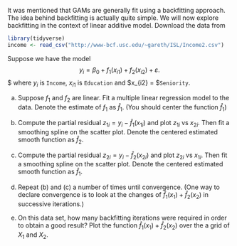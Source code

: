 It was mentioned that GAMs are generally fit using a backfitting approach. The idea behind
backfitting is actually quite simple. We will now explore backfitting in the context of linear
additive model. Download the \texttt{income} data from

```r
library(tidyverse)
income <- read_csv("http://www-bcf.usc.edu/~gareth/ISL/Income2.csv")
```

Suppose we have the model
$$
    y_i=\beta_0 + f_1(x_{i1}) + f_2(x_{i2}) + \varepsilon.
$$$
where $y_i$ is `Income`, $x_{i1}$ is `Education` and $x_{i2} = $`Seniority`.

(a) Suppose $f_1$ and $f_2$ are linear. Fit a multiple linear regression model to the data. 
Denote the estimate of $f_1$ as $\hat f_1$. (You should center the function $\hat f_1$)


(b) Compute the partial residual $z_{1i} = y_i -  \hat f_1(x_{1i})$ and plot $z_{1i}$ vs $x_{2i}$. Then fit a smoothing spline on the scatter plot. Denote the centered estimated smooth function as $\hat f_2$.


(c) Compute the partial residual $z_{2i} = y_i - \hat f_2(x_{2i})$ and plot $z_{2i}$ vs $x_{1i}$. Then fit a smoothing spline on the scatter plot. Denote the centered estimated smooth function as $\hat f_1$.


(d) Repeat (b) and (c) a number of times until convergence. (One way to declare convergence is to look at the changes of $\hat f_1(x_{1})+\hat f_2(x_2)$ in  successive iterations.)


(e) On this data set, how many backfitting iterations were required in order to obtain a good result? Plot the function $\hat f_1(x_{1})+\hat f_2(x_2)$ over the a grid of $X_1$ and $X_2$.
